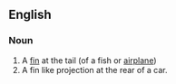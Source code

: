 ==English==

===Noun===
{{en-noun}}
{{wikipedia}}

#A [[fin]] at the tail (of a fish or [[airplane]])
#A fin like projection at the rear of a car.